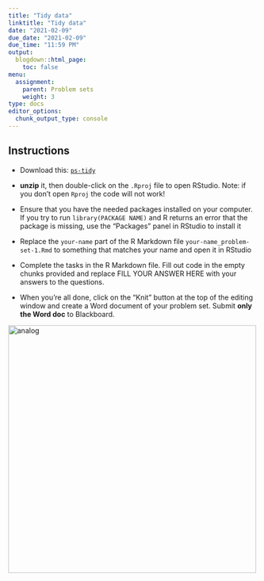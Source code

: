 ```yaml
---
title: "Tidy data"
linktitle: "Tidy data"
date: "2021-02-09"
due_date: "2021-02-09"
due_time: "11:59 PM"
output:
  blogdown::html_page:
    toc: false
menu:
  assignment:
    parent: Problem sets
    weight: 3
type: docs
editor_options: 
  chunk_output_type: console
---
```


## Instructions


- Download this: <i class="far fa-file-archive"></i> [`ps-tidy`](/files/ps-tidy.zip)

- **unzip** it, then double-click on the `.Rproj` file to open RStudio. Note: if you don't open `Rproj` the code will not work!

- Ensure that you have the needed packages installed on your computer. If you try to run `library(PACKAGE NAME)` and R returns an error that the package is missing, use the “Packages” panel in RStudio to install it

- Replace the `your-name` part of the R Markdown file `your-name_problem-set-1.Rmd` to something that matches your name and open it in RStudio

- Complete the tasks in the R Markdown file. Fill out code in the empty chunks provided and replace FILL YOUR ANSWER HERE with your answers to the questions.

- When you’re all done, click on the “Knit” button at the top of the editing window and create a Word document of your problem set. Submit **only the Word doc** to Blackboard.



<img src="/images/assignment/knit-button.png" alt="analog" width="500"/>
